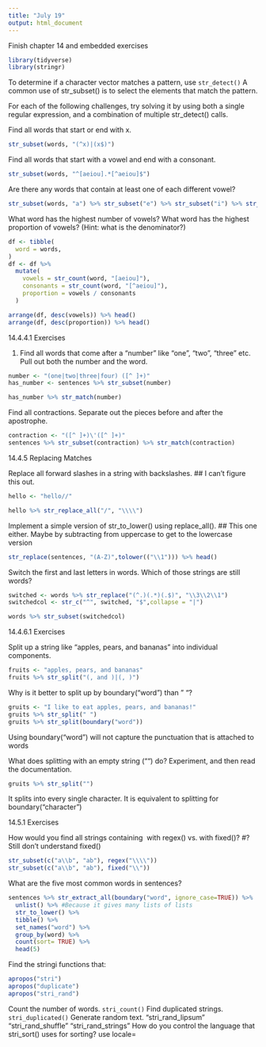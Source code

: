 ```yaml
---
title: "July 19"
output: html_document
---
```


Finish chapter 14 and embedded exercises

```r
library(tidyverse)
library(stringr)
```

To determine if a character vector matches a pattern, use `str_detect()`
A common use of str_subset() is to select the elements that match the pattern. 

For each of the following challenges, try solving it by using both a single regular expression, and a combination of multiple str_detect() calls.

Find all words that start or end with x.

```r
str_subset(words, "(^x)|(x$)")
```


Find all words that start with a vowel and end with a consonant.

```r
str_subset(words, "^[aeiou].*[^aeiou]$")
```

Are there any words that contain at least one of each different vowel?
```r
str_subset(words, "a") %>% str_subset("e") %>% str_subset("i") %>% str_subset("o") %>% str_subset("u")
```

What word has the highest number of vowels? What word has the highest proportion of vowels? (Hint: what is the denominator?)

```r
df <- tibble(
  word = words, 
)
df <- df %>%
  mutate(
    vowels = str_count(word, "[aeiou]"),
    consonants = str_count(word, "[^aeiou]"),
    proportion = vowels / consonants
  ) 

arrange(df, desc(vowels)) %>% head()
arrange(df, desc(proportion)) %>% head()
```

14.4.4.1 Exercises

1. Find all words that come after a “number” like “one”, “two”, “three” etc. Pull out both the number and the word.
```r
number <- "(one|two|three|four) ([^ ]+)"
has_number <- sentences %>% str_subset(number)

has_number %>% str_match(number)
```

Find all contractions. Separate out the pieces before and after the apostrophe.

```r
contraction <- "([^ ]+)\'([^ ]+)"
sentences %>% str_subset(contraction) %>% str_match(contraction)
```

14.4.5 Replacing Matches

Replace all forward slashes in a string with backslashes. 
## I can't figure this out. 

```r

hello <- "hello//"

hello %>% str_replace_all("/", "\\\\")
```

Implement a simple version of str_to_lower() using replace_all().
## This one either. Maybe by subtracting from uppercase to get to the lowercase version

```r
str_replace(sentences, "(A-Z)",tolower(("\\1"))) %>% head()
```


Switch the first and last letters in words. Which of those strings are still words?
```r
switched <- words %>% str_replace("(^.)(.*)(.$)", "\\3\\2\\1")
switchedcol <- str_c("^", switched, "$",collapse = "|")

words %>% str_subset(switchedcol)

```

14.4.6.1 Exercises

Split up a string like "apples, pears, and bananas" into individual components.
```r
fruits <- "apples, pears, and bananas"
fruits %>% str_split("(, and )|(, )")
```

Why is it better to split up by boundary("word") than " "?
```r
gruits <- "I like to eat apples, pears, and bananas!"
gruits %>% str_split(" ")
gruits %>% str_split(boundary("word"))
```
Using boundary("word") will not capture the punctuation that is attached to words


What does splitting with an empty string ("") do? Experiment, and then read the documentation.
```r
gruits %>% str_split("")
```

It splits into every single character. It is equivalent to splitting for boundary("character")

14.5.1 Exercises

How would you find all strings containing \ with regex() vs. with fixed()? 
#? Still don't understand fixed()
```r
str_subset(c("a\\b", "ab"), regex("\\\\"))
str_subset(c("a\\b", "ab"), fixed("\\"))
```


What are the five most common words in sentences?
```r
sentences %>% str_extract_all(boundary("word", ignore_case=TRUE)) %>%
  unlist() %>% #Because it gives many lists of lists 
  str_to_lower() %>%
  tibble() %>%
  set_names("word") %>%
  group_by(word) %>%
  count(sort= TRUE) %>%
  head(5)
```


Find the stringi functions that:

```r
apropos("stri")
apropos("duplicate")
apropos("stri_rand")
```

Count the number of words. `stri_count()`
Find duplicated strings. `stri_duplicated()`
Generate random text. "stri_rand_lipsum"  "stri_rand_shuffle" "stri_rand_strings"
How do you control the language that stri_sort() uses for sorting? use locale=
